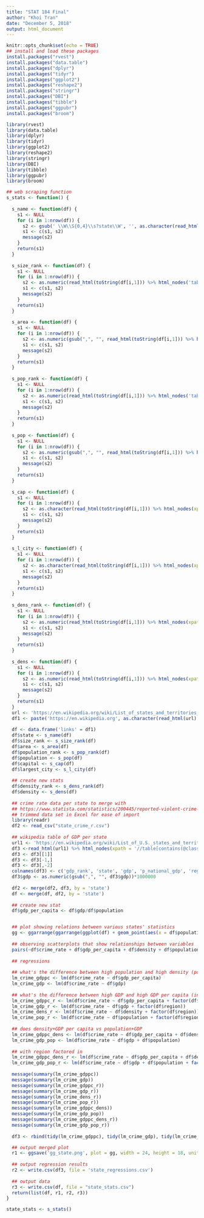 ---
title: "STAT 184 Final" 
author: "Khoi Tran" 
date: "December 5, 2018" 
output: html_document 
---

```{r setup, include=FALSE} 
knitr::opts_chunk$set(echo = TRUE)
## install and load these packages
install.packages("rvest")
install.packages("data.table")
install.packages("dplyr") 
install.packages("tidyr") 
install.packages("ggplot2") 
install.packages("reshape2") 
install.packages("stringr") 
install.packages("DBI")
install.packages("tibble")
install.packages("ggpubr")
install.packages("broom")

library(rvest)
library(data.table)
library(dplyr) 
library(tidyr) 
library(ggplot2) 
library(reshape2) 
library(stringr) 
library(DBI)
library(tibble)
library(ggpubr)
library(broom)

## web scraping function
s_stats <- function() { 
  
  s_name <- function(df) {
    s1 <- NULL
    for (i in 1:nrow(df)) {
      s2 <- gsub(' \\W\\S{0,4}\\s?state\\W', '', as.character(read_html(toString(df[i,1])) %>% html_nodes(xpath = '//div/h1[@id = "firstHeading"]') %>% html_text()))
      s1 <- c(s1, s2)
      message(s2)
    }
    return(s1)
  }
  
  s_size_rank <- function(df) {
    s1 <- NULL
    for (i in 1:nrow(df)) {
      s2 <- as.numeric(read_html(toString(df[i,1])) %>% html_nodes('table') %>% .[[1]] %>% html_nodes(xpath = '//table[contains(@class, "vcard")]//th[@scope][text() = "Area"]/following-sibling::td/a') %>% html_text() %>% str_extract('\\d+'))
      s1 <- c(s1, s2)
      message(s2)
    }
    return(s1)
  }
  
  s_area <- function(df) {
    s1 <- NULL
    for (i in 1:nrow(df)) {
      s2 <- as.numeric(gsub(",", "", read_html(toString(df[i,1])) %>% html_nodes('table') %>% .[[1]] %>% html_nodes(xpath = '//table[contains(@class, "vcard")]//th[@scope][text() = "Area"]/ancestor::tr/following-sibling::tr[1]/td') %>% html_text() %>% str_extract('[:digit:]{0,3}[:punct:]{0,1}[:digit:]{0,3}')))
      s1 <- c(s1, s2)
      message(s2)
    }
    return(s1)
  }
  
  s_pop_rank <- function(df) {
    s1 <- NULL
    for (i in 1:nrow(df)) {
      s2 <- as.numeric(read_html(toString(df[i,1])) %>% html_nodes('table') %>% .[[1]] %>% html_nodes(xpath = '//table[contains(@class, "vcard")]//th[@scope][text() = "Population"]/following-sibling::td/a') %>% html_text() %>% str_extract('[:digit:]{1,2}'))
      s1 <- c(s1, s2)
      message(s2)
    }
    return(s1)
  }
  
  s_pop <- function(df) {
    s1 <- NULL
    for (i in 1:nrow(df)) {
      s2 <- as.numeric(gsub(",", "", read_html(toString(df[i,1])) %>% html_nodes('table') %>% .[[1]] %>% html_nodes(xpath = '//table[contains(@class, "vcard")]//th[@scope][text() = "Population"]/ancestor::tr/following-sibling::tr[1]/td/text()[1]') %>% html_text() %>% str_extract('\\S+'), perl = TRUE))
      s1 <- c(s1, s2)
      message(s2)
    }
    return(s1)
  }
  
  s_cap <- function(df) {
    s1 <- NULL
    for (i in 1:nrow(df)) {
      s2 <- as.character(read_html(toString(df[i,1])) %>% html_nodes(xpath = '//table[contains(@class, "vcard")]//a[contains(@href, "capital")]/ancestor::th/following-sibling::td/a') %>% html_text())
      s1 <- c(s1, s2)
      message(s2)
    }
    return(s1)
  }
  
  s_l_city <- function(df) {
    s1 <- NULL
    for (i in 1:nrow(df)) {
      s2 <- as.character(read_html(toString(df[i,1])) %>% html_nodes(xpath = '//table[contains(@class, "vcard")]//a[contains(@href, "largest_cities")]/ancestor::th/following-sibling::td/a') %>% html_text())
      s1 <- c(s1, s2)
      message(s2)
    }
    return(s1)
  }
  
  s_dens_rank <- function(df) {
    s1 <- NULL
    for (i in 1:nrow(df)) {
      s2 <- as.numeric(read_html(toString(df[i,1])) %>% html_nodes(xpath = '//table[contains(@class, "vcard")]//td/a[contains(@href, "population_density")]') %>% html_text() %>% str_extract('[:digit:]{1,2}'))
      s1 <- c(s1, s2)
      message(s2)
    }
    return(s1)
  }
  
  s_dens <- function(df) {
    s1 <- NULL
    for (i in 1:nrow(df)) {
      s2 <- as.numeric(read_html(toString(df[i,1])) %>% html_nodes(xpath = '//table[contains(@class, "vcard")]//th[@scope]/a[text() = "Density"]/ancestor::tr/td/text()[1]') %>% html_text() %>% str_extract('[:digit:]{1,3}[.]?[:digit:]{1,2}'))
      s1 <- c(s1, s2)
      message(s2)
    }
    return(s1)
  }
  url <- 'https://en.wikipedia.org/wiki/List_of_states_and_territories_of_the_United_States'
  df1 <- paste('https://en.wikipedia.org', as.character(read_html(url) %>% html_nodes('table') %>% .[[1]] %>% html_nodes(xpath = '//table[contains(@class, "sortable")][1]//tr//th[@scope = "row"][1]//a[contains(@href, "wiki")]') %>% html_attr('href')), sep = "")
  
  df <- data.frame('links' = df1)
  df$state <- s_name(df)
  df$size_rank <- s_size_rank(df)
  df$area <- s_area(df)
  df$population_rank <- s_pop_rank(df)
  df$population <- s_pop(df)
  df$capital <- s_cap(df)
  df$largest_city <- s_l_city(df)
  
  ## create new stats
  df$density_rank <- s_dens_rank(df)
  df$density <- s_dens(df)
  
  ## crime rate data per state to merge with
  ## https://www.statista.com/statistics/200445/reported-violent-crime-rate-in-the-us-states/
  ## trimmed data set in Excel for ease of import
  library(readr)
  df2 <- read_csv("state_crime_r.csv")
  
  ## wikipedia table of GDP per state
  url1 <- 'https://en.wikipedia.org/wiki/List_of_U.S._states_and_territories_by_GDP'
  df3 <-read_html(url1) %>% html_nodes(xpath = '//table[contains(@class, "sortable")][1]') %>% html_table(fill = TRUE)
  df3 <- df3[[1]]
  df3 <- df3[-1,]
  df3 <- df3[,-2]
  colnames(df3) <- c('gdp_rank', 'state', 'gdp', 'p_national_gdp', 'region')
  df3$gdp <- as.numeric(gsub(",", "", df3$gdp))*1000000
  
  df2 <- merge(df2, df3, by = 'state')
  df <- merge(df, df2, by = 'state')
  
  ## create new stat
  df$gdp_per_capita <- df$gdp/df$population


  ## plot showing relations between various states' statistics
  gg <- ggarrange(ggarrange(ggplot(df) + geom_point(aes(x = df$population, y = df$area, colour = factor(df$region))) + labs(title = 'The Relation Between State Population, Area, and Region', x = 'Population', y = 'Area (square mi.)', colour = 'Region'), ggplot(df) + geom_smooth(aes(x = df$gdp_per_capita, y = df$crime_rate, colour = factor(df$region))) + labs(title = 'The Relation Between GDP Per Capita, Crime Rate, and Region', x = 'GDP Per Capita', y = 'Crime Rate', colour = 'Region'), ncol = 2, nrow = 1, widths = c(48,48), heights = c(24,24)), ggarrange(ggplot(df) + geom_smooth(aes(x = df$density, y = df$crime_rate, colour = factor(df$region))) + labs(title = 'The Relation Between Density, Crime Rate, and Region', x = 'Density', y = 'Crime Rate', colour = 'Region'), ggplot(df) + geom_smooth(aes(x = df$population, y = df$crime_rate, colour = factor(df$region))) + labs(title = 'The Relation Between Population, Crime Rate, and Region', x = 'Population', y = 'Crime Rate', colour = 'Region'), ncol = 2, nrow = 1, widths = c(48,48), heights = c(24,24)), ncol = 1, nrow = 2, widths = c(48,48), heights = c(48,48))
  
  ## observing scatterplots that show relationships between variables
  pairs(~df$crime_rate + df$gdp_per_capita + df$density + df$population + df$area + df$gdp)
  
  ## regressions
  
  ## what's the difference between high population and high density (population over area)?
  lm_crime_gdppc <- lm(df$crime_rate ~ df$gdp_per_capita)
  lm_crime_gdp <- lm(df$crime_rate ~ df$gdp)
  
  ## what's the difference between high GDP and high GDP per capita (income equality)?
  lm_crime_gdppc_r <- lm(df$crime_rate ~ df$gdp_per_capita + factor(df$region))
  lm_crime_gdp_r <- lm(df$crime_rate ~ df$gdp + factor(df$region))
  lm_crime_dens_r <- lm(df$crime_rate ~ df$density + factor(df$region))
  lm_crime_pop_r <- lm(df$crime_rate ~ df$population + factor(df$region))
  
  ## does density+GDP per capita vs population+GDP
  lm_crime_gdppc_dens <- lm(df$crime_rate ~ df$gdp_per_capita + df$density)
  lm_crime_gdp_pop <- lm(df$crime_rate ~ df$gdp + df$population)
  
  ## with region factored in
  lm_crime_gdppc_dens_r <- lm(df$crime_rate ~ df$gdp_per_capita + df$density + factor(df$region))
  lm_crime_gdp_pop_r <- lm(df$crime_rate ~ df$gdp + df$population + factor(df$region))
  
  message(summary(lm_crime_gdppc))
  message(summary(lm_crime_gdp))
  message(summary(lm_crime_gdppc_r))
  message(summary(lm_crime_gdp_r))
  message(summary(lm_crime_dens_r))
  message(summary(lm_crime_pop_r))
  message(summary(lm_crime_gdppc_dens))
  message(summary(lm_crime_gdp_pop))
  message(summary(lm_crime_gdppc_dens_r))
  message(summary(lm_crime_gdp_pop_r))
  
  df3 <- rbind(tidy(lm_crime_gdppc), tidy(lm_crime_gdp), tidy(lm_crime_gdppc_r), tidy(lm_crime_gdp_r), tidy(lm_crime_dens_r), tidy(lm_crime_pop_r), tidy(lm_crime_gdppc_dens), tidy(lm_crime_gdp_pop), tidy(lm_crime_gdppc_dens_r), tidy(lm_crime_gdp_pop_r))

  ## output merged plot
  r1 <- ggsave('gg_state.png', plot = gg, width = 24, height = 18, units = 'in', dpi = 225)
  
  ## output regression results
  r2 <- write.csv(df3, file = 'state_regressions.csv')
  
  ## output data
  r3 <- write.csv(df, file = "state_stats.csv")
  return(list(df, r1, r2, r3))
}

state_stats <- s_stats()
```
